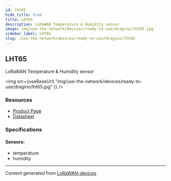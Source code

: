 ```yaml
---
id: lht65
hide_title: true
title: LHT65
description: LoRaWAN Temperature & Humidity sensor
image: img/use-the-network/devices/ready-to-use/dragino/lht65.jpg
sidebar_label: LHT65
slug: /use-the-network/devices/ready-to-use/dragino/lht65
---
```



## LHT65

LoRaWAN Temperature & Humidity sensor

<img
src={useBaseUrl(
"img/use-the-network/devices/ready-to-use/dragino/lht65.jpg"
)}
/>

### Resources

- [Product Page](http://www.dragino.com/products/lora-lorawan-end-node/item/151-lht65.html)
- [Datasheet](http://www.dragino.com/downloads/index.php?dir=LHT65/)

### Specifications

#### Sensors:
- temperature
- humidity



---
Content generated from [LoRaWAN-devices](https://github.com/TheThingsNetwork/lorawan-devices)